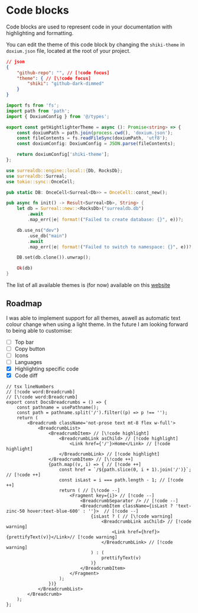 # Code blocks

Code blocks are used to represent code in your documentation with highlighting and formatting.

You can edit the theme of this code block by changing the `shiki-theme` in `doxium.json` file, located at the root of your project.

```json
// json
{
    "github-repo": "", // [!code focus] 
    "theme": { // [\!code focus]
        "shiki": "github-dark-dimmed"
    }
}
```

```ts noTopBar
import fs from 'fs';
import path from 'path';
import { DoxiumConfig } from '@/types';

export const getHightlighterTheme = async (): Promise<string> => {
    const doxiumPath = path.join(process.cwd(), 'doxium.json');
    const fileContents = fs.readFileSync(doxiumPath, 'utf8');
    const doxiumConfig: DoxiumConfig = JSON.parse(fileContents);

    return doxiumConfig['shiki-theme'];
};
```

```rs noTopBar noCopyButton lineNumbers
use surrealdb::engine::local::{Db, RocksDb};
use surrealdb::Surreal;
use tokio::sync::OnceCell;

pub static DB: OnceCell<Surreal<Db>> = OnceCell::const_new();

pub async fn init() -> Result<Surreal<Db>, String> {
    let db = Surreal::new::<RocksDb>("surrealdb.db")
        .await
        .map_err(|e| format!("Failed to create database: {}", e))?;

    db.use_ns("dev")
        .use_db("main")
        .await
        .map_err(|e| format!("Failed to switch to namespace: {}", e))?;

    DB.set(db.clone()).unwrap();

    Ok(db)
}
```

The list of all available themes is (for now) available on this [website](https://textmate-grammars-themes.netlify.app/?theme=github-dark-dimmed&grammar=typescript)

## Roadmap

I was able to implement support for all themes, aswell as automatic text colour change when using a light theme.
In the future I am looking forward to being able to customise:

- [ ]  Top bar
- [ ]  Copy button
- [ ]  Icons
- [ ]  Languages
- [x] Highlighting specific code
- [x] Code diff

```tsx lineNumbers
// tsx lineNumbers
// [!code word:Breadcrumb]
// [\!code word:Breadcrumb]
export const DocsBreadcrumbs = () => {
    const pathname = usePathname();
    const path = pathname.split('/').filter((p) => p !== '');
    return (
        <Breadcrumb className='not-prose text mt-8 flex w-full'>
            <BreadcrumbList>
                <BreadcrumbItem> // [\!code highlight]
                    <BreadcrumbLink asChild> // [!code highlight] 
                        <Link href={'/'}>Home</Link> // [!code highlight]
                    </BreadcrumbLink> // [!code highlight]
                </BreadcrumbItem> // [\!code ++]
                {path.map((v, i) => { // [!code ++]
                    const href = `/${path.slice(0, i + 1).join('/')}`; // [!code ++] 
                    const isLast = i === path.length - 1; // [!code ++]
                    return ( // [\!code --]
                        <Fragment key={i}> // [!code --]
                            <BreadcrumbSeparator /> // [!code --]
                            <BreadcrumbItem className={isLast ? 'text-zinc-50 hover:text-blue-600' : ''}>  // [!code --]
                                {isLast ? ( // [\!code warning]
                                    <BreadcrumbLink asChild> // [!code warning]
                                        <Link href={href}>{prettifyText(v)}</Link>// [!code warning]
                                    </BreadcrumbLink> // [!code warning]
                                ) : (
                                    prettifyText(v)
                                )}
                            </BreadcrumbItem>
                        </Fragment>
                    );
                })}
            </BreadcrumbList>
        </Breadcrumb>
    );
};
```
